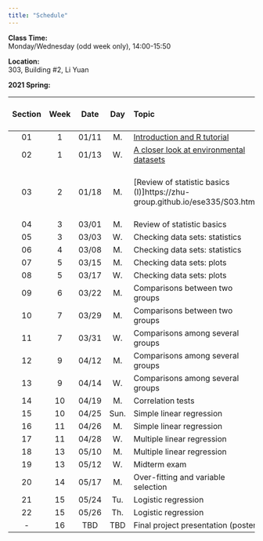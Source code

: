 ---
title: "Schedule"
---
**Class Time:**   
Monday/Wednesday (odd week only), 14:00-15:50

**Location:**   
303, Building #2, Li Yuan

**2021 Spring:**

Section|Week|Date |Day  | Topic                                      |Pre-class readings|Assignment    |
|:----:|:--:|:---:|:---:|:-------------------------------------------|:----------------:|:------------:|
|01    |1   |01/11|M.   |[Introduction and R tutorial](https://zhu-group.github.io/ese335/S01.html)                 |              |              |
|02    |1   |01/13|W.   |[A closer look at environmental datasets](https://zhu-group.github.io/ese335/S02.html)     |              |              |
|03    |2   |01/18|M.   |[Review of statistic basics (I)]https://zhu-group.github.io/ese335/S03.html)                 | [FPP] p475-482; [RS] p1-22 |  |
|04    |3   |03/01|M.   |Review of statistic basics                  |              |              |
|05    |3   |03/03|W.   |Checking data sets: statistics              |              |              |
|06    |4   |03/08|M.   |Checking data sets: statistics              |              |              |
|07    |5   |03/15|M.   |Checking data sets: plots                   |              |              |
|08    |5   |03/17|W.   |Checking data sets: plots                   |              |              |
|09    |6   |03/22|M.   |Comparisons between two groups              |              |              |
|10    |7   |03/29|M.   |Comparisons between two groups              |              |              |
|11    |7   |03/31|W.   |Comparisons among several groups            |              |              |
|12    |9   |04/12|M.   |Comparisons among several groups            |              |              |
|13    |9   |04/14|W.   |Comparisons among several groups            |              |
|14    |10  |04/19|M.   |Correlation tests                           |              |              |
|15    |10  |04/25|Sun. |Simple linear regression                    |              |              |
|16    |11  |04/26|M.   |Simple linear regression                    |              |              |
|17    |11  |04/28|W.   |Multiple linear regression                  |              |              |
|18    |13  |05/10|M.   |Multiple linear regression                  |              |              |
|19    |13  |05/12|W.   |Midterm exam                                |              |              |
|20    |14  |05/17|M.   |Over-fitting and variable selection         |              |              |
|21    |15  |05/24|Tu.  |Logistic regression                         |              |              |
|22    |15  |05/26|Th.  |Logistic regression                         |              |              |  
|-     |16  |TBD  |TBD  |Final project presentation (poster)         |              |              |
